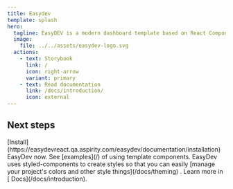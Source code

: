 ```yaml
---
title: Easydev
template: splash
hero:
  tagline: EasyDEV is a modern dashboard template based on React Components. We’ve used modern technologies and best practices to make our product easy to work with.<br/> It’s the most convenient template for developers, because of React Components, clean code and detailed documentation, which allows you to build any projects easily! Use it for e-commerce, analytics, sports and other types of web or mobile applications.
  image:
    file: ../../assets/easydev-logo.svg
  actions:
    - text: Storybook
      link: /
      icon: right-arrow
      variant: primary
    - text: Read documentation
      link: /docs/introduction/
      icon: external
---
```



## Next steps

<CardGrid stagger>
  <Card title="Installation" icon="rocket">
    [Install](https://easydevreact.qa.aspirity.com/easydev/documentation/installation) EasyDev now.
  </Card>
  <Card title="Components" icon="puzzle">
    See [examples](/) of using template components.
  </Card>
  <Card title="Change color theme" icon="pencil">
    EasyDev uses styled-components to create styles so that you can easily [manage your project's colors and other style
    things](/docs/theming) .
  </Card>
  <Card title="Read the docs" icon="document">
    Learn more in [ Docs](/docs/introduction).
  </Card>
</CardGrid>
